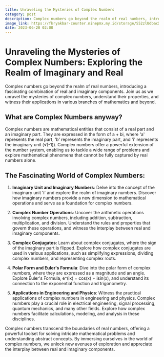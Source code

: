 ```yaml
---
title: Unraveling the Mysteries of Complex Numbers
category: post
description: Complex numbers go beyond the realm of real numbers, introducing a fascinating combination of real and imaginary components. Join us as we unravel the mysteries of complex numbers, understand their properties, and witness their applications in various branches of mathematics and beyond.
image_link: https://fkryakbar-counter.ninepmx.my.id/storage/S52zlUdbacX6XeLTfE2HIbcpPEVLHqOadFIw9Vtf.webp
date: 2023-06-20 02:00
---
```


# Unraveling the Mysteries of Complex Numbers: Exploring the Realm of Imaginary and Real

Complex numbers go beyond the realm of real numbers, introducing a fascinating combination of real and imaginary components. Join us as we unravel the mysteries of complex numbers, understand their properties, and witness their applications in various branches of mathematics and beyond.

## What are Complex Numbers anyway?

Complex numbers are mathematical entities that consist of a real part and an imaginary part. They are expressed in the form of a + bi, where 'a' represents the real part, 'b' represents the imaginary part, and 'i' represents the imaginary unit (√(-1)). Complex numbers offer a powerful extension of the number system, enabling us to tackle a wide range of problems and explore mathematical phenomena that cannot be fully captured by real numbers alone.

## The Fascinating World of Complex Numbers:

1. **Imaginary Unit and Imaginary Numbers**: Delve into the concept of the imaginary unit 'i' and explore the realm of imaginary numbers. Discover how imaginary numbers provide a new dimension to mathematical operations and serve as a foundation for complex numbers.

2. **Complex Number Operations**: Uncover the arithmetic operations involving complex numbers, including addition, subtraction, multiplication, and division. Understand the rules and properties that govern these operations, and witness the interplay between real and imaginary components.

3. **Complex Conjugates**: Learn about complex conjugates, where the sign of the imaginary part is flipped. Explore how complex conjugates are used in various applications, such as simplifying expressions, dividing complex numbers, and representing complex roots.

4. **Polar Form and Euler's Formula**: Dive into the polar form of complex numbers, where they are expressed as a magnitude and an angle. Explore Euler's Formula, e^(ix) = cos(x) + isin(x), and understand its connection to the exponential function and trigonometry.

5. **Applications in Engineering and Physics**: Witness the practical applications of complex numbers in engineering and physics. Complex numbers play a crucial role in electrical engineering, signal processing, quantum mechanics, and many other fields. Explore how complex numbers facilitate calculations, modeling, and analysis in these disciplines.

Complex numbers transcend the boundaries of real numbers, offering a powerful toolset for solving intricate mathematical problems and understanding abstract concepts. By immersing ourselves in the world of complex numbers, we unlock new avenues of exploration and appreciate the interplay between real and imaginary components.
